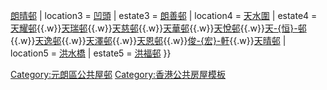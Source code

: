 {{香港公共屋邨
| district = 元朗區
| location1 = [[元朗新市鎮|元朗]]
| estate1 = [[水邊圍邨]]
| location2 = [[橫洲 (元朗)|橫洲]]
| estate2 = [[朗屏邨]]{{.w}}[[朗晴邨]]
| location3 = [[凹頭]]
| estate3 = [[朗善邨]]
| location4 = [[天水圍新市鎮|天水圍]]
| estate4 = [[天耀邨]]{{.w}}[[天瑞邨]]{{.w}}[[天慈邨]]{{.w}}[[天華邨]]{{.w}}[[天悅邨]]{{.w}}[[天恒邨|天-{恒}-邨]]{{.w}}[[天逸邨]]{{.w}}[[天澤邨]]{{.w}}[[天恩邨]]{{.w}}[[俊宏軒|俊-{宏}-軒]]{{.w}}[[天晴邨]]
| location5 = [[洪水橋新市鎮|洪水橋]]
| estate5 = [[洪福邨]]
}}
<includeonly>[[Category:元朗區公共屋邨]]</includeonly>
<noinclude>[[Category:香港公共房屋模板]]</noinclude>